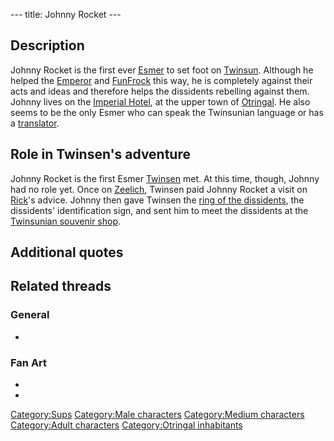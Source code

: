 ---
title: Johnny Rocket
---

{{Character|
Name=Johnny Rocket|
Image=SJOHNNYR.jpg|
Race=[[Sup]]|
Gender=Male|
Size=Medium|
Age=Adult}}

{{Quote|
Quote=People from the planet Twinsun, we come to you in a spirit of peace. Thank you for dipersing this storm which prevented us from landing. We have observed your planet for many cycles now and have decided to come and study your culture on the spot. We have traveled through Space solely with the goal of discovering your civilization.|
Character=Johnny Rocket}}

==Description==
Johnny Rocket is the first ever [[Esmer]] to set foot on [[Twinsun]]. Although he helped the [[Emperor]] and [[FunFrock]] this way, he is completely against their acts and ideas and therefore helps the dissidents rebelling against them.
Johnny lives on the [[Imperial Hotel]], at the upper town of [[Otringal]]. He also seems to be the only Esmer who can speak the Twinsunian language or has a [[translator]].

==Role in Twinsen's adventure==
Johnny Rocket is the first Esmer [[Twinsen]] met. At this time, though, Johnny had no role yet. Once on [[Zeelich]], Twinsen paid Johnny Rocket a visit on [[Rick]]'s advice. Johnny then gave Twinsen the [[ring of the dissidents]], the dissidents' identification sign, and sent him to meet the dissidents at the [[Twinsunian souvenir shop]].

==Additional quotes==
{{Quote|
Quote=Greetings, Twinsunian. We are your friends. We come in peace to your planet. We wish only to share our knowledge with you. Have trust in our friendship.|
Character=Johnny Rocket}}
{{Quote|
Quote=Greetings, Master. You should go to Desert Island. Towards the hacienda, near the Bald Mountain, we are organizing a little gathering for the wizards. You will probably find it interesting.|
Character=Johnny Rocket}}
{{Quote|
Quote=Shut up! Are you nuts? Never mention the rebels in public! Meet me in my room, we can talk without danger.|
Character=Johnny Rocket}}
{{Quote|
Quote=I know you. You're Twinsen, the hero of your planet. The Emperor and Dark Monk fear you - - that's why you're a wanted man. The dissidents will help you. Here, take this ring, go to the Twinsunian souvenir shop, and show it to the salesman. He'll take you to them.|
Character=Johnny Rocket}}
{{Quote|
Quote=...Johnny Rocket at the Imperial! Zeelich's brightest star, the first explorer to set foot on Twinsun, now lives on Otringal...|
Character=[[The Zeelich Gazette]]}}
{{Quote|
Quote=He's our greatest hero. The first one to set foot on mysterious Twinsun! Thanks to him, we'll get much needed help from the Twinsunian wizards. He's over there, in the armchair with his manicurist.|
Character=A sup woman in the hotel}}

==Related threads==
===General===
* {{thread|id=540|title=I just played LBA2 again.... (C)}}

===Fan Art===
* {{post|id=226830|title=Edited Film Pictures}}
* {{thread|id=3963|title=Johnny Rocket / Sup Fanart}}

[[Category:Sups]]
[[Category:Male characters]]
[[Category:Medium characters]]
[[Category:Adult characters]]
[[Category:Otringal inhabitants]]